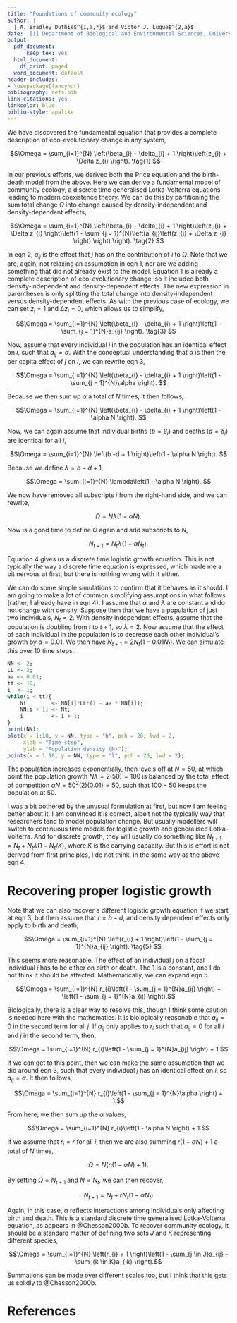 ```yaml
---
title: "Foundations of community ecology"
author: |
  | A. Bradley Duthie$^{1,a,*}$ and Victor J. Luque$^{2,a}$
date: '[1] Department of Biological and Environmental Sciences, University of Stirling, Stirling, Scotland [2] Department of Philosophy, University of Valencia, Valencia, Spain [*] Corresponding author: alexander.duthie@stir.ac.uk [a] Equal contribution'
output:
  pdf_document:
      keep_tex: yes
  html_document:
    df_print: paged
  word_document: default
header-includes:
- \usepackage{fancyhdr}
bibliography: refs.bib
link-citations: yes
linkcolor: blue
biblio-style: apalike
---
```


We have discovered the fundamental equation that provides a complete description of eco-evolutionary change in any system,

$$\Omega = \sum_{i=1}^{N} \left(\beta_{i} - \delta_{i} + 1 \right)\left(z_{i} + \Delta z_{i} \right).
\tag{1}
$$


In our previous efforts, we derived both the Price equation and the birth-death model from the above.
Here we can derive a fundamental model of community ecology, a discrete time generalised Lotka-Volterra equations leading to modern coexistence theory.
We can do this by partitioning the sum total change $\Omega$ into change caused by density-independent and density-dependent effects,

$$\Omega = \sum_{i=1}^{N} \left(\beta_{i} - \delta_{i} + 1 \right)\left(z_{i} + \Delta z_{i} \right)\left(1 - \sum_{j = 1}^{N}\left(a_{ij}\left(z_{i} + \Delta z_{i} \right) \right) \right).
\tag{2}
$$

In eqn 2, $a_{ij}$ is the effect that $j$ has on the contribution of $i$ to $\Omega$.
Note that we are, again, not relaxing an assumption in eqn 1, nor are we adding something that did not already exist to the model.
Equation 1 is already a complete description of eco-evolutionary change, so it included both density-independent and density-dependent effects. 
The new expression in parentheses is only splitting the total change into density-independent versus density-dependent effects.
As with the previous case of ecology, we can set $z_{i} = 1$ and $\Delta z_{i} = 0$, which allows us to simplify,

$$\Omega = \sum_{i=1}^{N} \left(\beta_{i} - \delta_{i} + 1 \right)\left(1 - \sum_{j = 1}^{N}a_{ij} \right).
\tag{3}
$$

Now, assume that every individual $j$ in the population has an identical effect on $i$, such that $a_{ij} = \alpha$.
With the conceptual understanding that $\alpha$ is then the per capita effect of $j$ on $i$, we can rewrite eqn 3,

$$\Omega = \sum_{i=1}^{N} \left(\beta_{i} - \delta_{i} + 1 \right)\left(1 - \sum_{j = 1}^{N}\alpha \right).
$$


Because we then sum up $\alpha$ a total of $N$ times, it then follows,

$$\Omega = \sum_{i=1}^{N} \left(\beta_{i} - \delta_{i} + 1 \right)\left(1 - \alpha N \right).
$$


Now, we can again assume that individual births ($b = \beta_{i}$) and deaths ($d = \delta_{i}$) are identical for all $i$,

$$\Omega = \sum_{i=1}^{N} \left(b -d + 1 \right)\left(1 - \alpha N \right).
$$


Because we define $\lambda = b - d + 1$,

$$\Omega = \sum_{i=1}^{N} \lambda\left(1 - \alpha N \right).
$$


We now have removed all subscripts $i$ from the right-hand side, and we can rewrite,


$$\Omega =  N \lambda\left(1 - \alpha N \right).
$$

Now is a good time to define $\Omega$ again and add subscripts to $N$,

$$N_{t+1} =  N_{t} \lambda\left(1 - \alpha N_{t} \right).
\tag{4}
$$

Equation 4 gives us a discrete time logistic growth equation. 
This is not typically the way a discrete time equation is expressed, which made me a bit nervous at first, but there is nothing wrong with it either.


We can do some simple simulations to confirm that it behaves as it should.
I am going to make a lot of common simplifying assumptions in what follows (rather, I already have in eqn 4).
I assume that $\alpha$ and $\lambda$ are constant and do not change with density.
Suppose then that we have a population of just two individuals, $N_{t} = 2$. 
With density independent effects, assume that the population is doubling from $t$ to $t + 1$, so $\lambda = 2$.
Now assume that the effect of each individual in the population is to decrease each other individual's growth by $\alpha = 0.01$.
We then have $N_{t+1} =  2 N_{t} \left(1 - 0.01 N_{t} \right)$.
We can simulate this over 10 time steps.

```r
NN <- 2;
LL <- 2;
aa <- 0.01;
tt <- 10;
i  <- 1;
while(i < tt){
    Nt        <- NN[i]*LL*(1 - aa * NN[i]);
    NN[i + 1] <- Nt;
    i         <- i + 1;
}
print(NN);
plot(x = 1:10, y = NN, type = "b", pch = 20, lwd = 2,
     xlab = "Time step",
     ylab = "Population density (N)");
points(x = 1:10, y = NN, type = "l", pch = 20, lwd = 2);
```

The population increases exponentially, then levels off at $N = 50$, at which point the population growth $N\lambda = 2(50) = 100$ is balanced by the total effect of competition $\alpha N = 50^{2}(2)(0.01) = 50$, such that $100 - 50$ keeps the population at $50$.

I was a bit bothered by the unusual formulation at first, but now I am feeling better about it.
I am convinced it is correct, albeit not the typically way that researchers tend to model population change.
But usually modellers will switch to continuous time models for logistic growth and generalised Lotka-Volterra. 
And for discrete growth, they will usually do something like $N_{t+1} = N_{t} + N_{t}\lambda(1 - N_{t}/K)$, where $K$ is the carrying capacity.
But this is effort is not derived from first principles, I do not think, in the same way as the above eqn 4.

Recovering proper logistic growth
=======================================

Note that we can also recover a different logistic growth equation if we start at eqn 3, but then assume that $r = b - d$, and density dependent effects only apply to birth and death,

$$\Omega = \sum_{i=1}^{N} \left(r_{i} + 1 \right)\left(1 - \sum_{j = 1}^{N}a_{ij} \right).
\tag{5}
$$


This seems more reasonable.
The effect of an individual $j$ on a focal individual $i$ has to be either on birth or death.
The 1 is a constant, and I do not think it should be affected.
Mathematically, we can expand eqn 5.


$$\Omega = \sum_{i=1}^{N} r_{i}\left(1 - \sum_{j = 1}^{N}a_{ij} \right) + \left(1 - \sum_{j = 1}^{N}a_{ij} \right).$$

Biologically, there is a clear way to resolve this, though I think some caution is needed here with the mathematics.
It is biologically reasonable that $a_{ij} = 0$ in the second term for all $j$.
If $a_{ij}$ only applies to $r_{i}$ such that $a_{ij} = 0$ for all $i$ and $j$ in the second term, then,

$$\Omega = \sum_{i=1}^{N} r_{i}\left(1 - \sum_{j = 1}^{N}a_{ij} \right) + 1.$$

If we can get to this point, then we can make the same assumption that we did around eqn 3, such that every individual $j$ has an identical effect on $i$, so $a_{ij} = \alpha$.
It then follows,

$$\Omega = \sum_{i=1}^{N} r_{i}\left(1 - \sum_{j = 1}^{N}\alpha \right) + 1.$$

From here, we then sum up the $\alpha$ values,

$$\Omega = \sum_{i=1}^{N} r_{i}\left(1 - \alpha N \right) + 1.$$

If we assume that $r_{i} = r$ for all $i$, then we are also summing $r(1 - \alpha N) + 1$ a total of $N$ times,


$$\Omega = N \left( r_{i}\left(1 - \alpha N \right) + 1\right).$$

By setting $\Omega = N_{t+1}$ and $N = N_{t}$, we can then recover,

$$N_{t+1} = N_{t} + rN_{t}\left(1 - \alpha N_{t}\right)$$

Again, in this case, $\alpha$ reflects interactions among individuals only affecting birth and death.
This is a standard discrete time generalised Lotka-Volterra equation, as appears in @Chesson2000b.
To recover community ecology, it should be a standard matter of defining two sets $J$ and $K$ representing different species,

$$\Omega = \sum_{i=1}^{N} \left(r_{i} + 1 \right)\left(1 - \sum_{j \in J}a_{ij} - \sum_{k \in K}a_{ik} \right).$$

Summations can be made over different scales too, but I think that this gets us solidly to @Chesson2000b.



References 
==========================


























